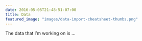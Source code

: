 ```yaml
---
date: 2016-05-05T21:48:51-07:00
title: Data
featured_image: "images/data-import-cheatsheet-thumbs.png"
---
```


The data that I'm working on is ...
